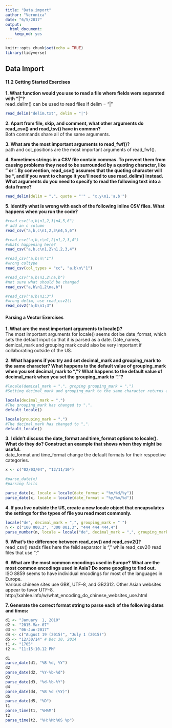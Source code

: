 ```yaml
---
title: "Data.import"
author: "Veronica"
date: "6/5/2017"
output: 
  html_document: 
    keep_md: yes
---
```


```r
knitr::opts_chunk$set(echo = TRUE)
library(tidyverse)
```

## Data Import

#### 11.2 Getting Started Exercises  

**1. What function would you use to read a file where fields were separated with
“|”?**  
read_delim() can be used to read files if delim = "|"
```r
read_delim("delim.txt", delim = "|")
```

**2. Apart from file, skip, and comment, what other arguments do read_csv() and read_tsv() have in common?**  
Both commands share all of the same arguments.

**3. What are the most important arguments to read_fwf()?**  
path and col_positions are the most important arguments of read_fwf().

**4. Sometimes strings in a CSV file contain commas. To prevent them from causing problems they need to be surrounded by a quoting character, like " or '. By convention, read_csv() assumes that the quoting character will be ", and if you want to change it you’ll need to use read_delim() instead. What arguments do you need to specify to read the following text into a data frame?**  
```r
read_delim(delim = ",", quote = "'" , "x,y\n1,'a,b'")
```

**5. Identify what is wrong with each of the following inline CSV files. What happens when you run the code?**  
```r
#read_csv("a,b\n1,2,3\n4,5,6")
# add an c column
read_csv("a,b,c\n1,2,3\n4,5,6")

#read_csv("a,b,c\n1,2\n1,2,3,4")
#whats happening here?
read_csv("a,b,c\n1,2\n1,2,3,4")

#read_csv("a,b\n\"1")
#wrong coltype
read_csv(col_types = "cc", "a,b\n\"1")

#read_csv("a,b\n1,2\na,b")
#not sure what should be changed
read_csv("a,b\n1,2\na,b")

#read_csv("a;b\n1;3")
#wrong delim, use read_csv2()
read_csv2("a;b\n1;3")
```


#### Parsing a Vector Exercises

**1. What are the most important arguments to locale()?**  
The most important arguments for locale() seems dot be date_format, which sets the default input so that it is parsed as a date. Date_names, demical_mark and grouping mark could also be very important if collaborating outside of the US. 

**2. What happens if you try and set decimal_mark and grouping_mark to the same character? What happens to the default value of grouping_mark when you set decimal_mark to “,”? What happens to the default value of decimal_mark when you set the grouping_mark to “.”?**  
```r
#locale(demical_mark = ".", groping grouping_mark = ".")
#Setting decimal_mark and grouping_mark to the same character returns an error

locale(decimal_mark = ",")
#The grouping_mark has changed to ".".
default_locale()

locale(grouping_mark = ".")
#The decimal_mark has changed to ",".
default_locale()
```

**3. I didn’t discuss the date_format and time_format options to locale(). What do they do? Construct an example that shows when they might be useful.**  
date_format and time_format change the default formats for their respective categories.  
```r
x <- c("02/03/04", "12/11/10")

#parse_date(x)
#parsing fails

parse_date(x, locale = locale(date_format = "%m/%d/%y"))
parse_date(x, locale = locale(date_format = "%y/%m/%d"))
```

**4. If you live outside the US, create a new locale object that encapsulates the settings for the types of file you read most commonly.**
```r
locale("de", decimal_mark = ",", grouping_mark = " ")
n <- c("100 000,3", "300 001,3", "444 444 444,4")
parse_number(n, locale = locale("de", decimal_mark = ",", grouping_mark = " "))
```

**5. What’s the difference between read_csv() and read_csv2()?**  
read_csv() reads files here the feild separator is "," while read_csv2() read files that use ";"

**6. What are the most common encodings used in Europe? What are the most common encodings used in Asia? Do some googling to find out.**  
ISO 8859 seems to have individual encodings for most of the languages in Europe.  
Various chinese sites use GBK, UTF-8, and GB2312. Other Asian websites appear to favor UTF-8.
http://xahlee.info/w/what_encoding_do_chinese_websites_use.html

**7. Generate the correct format string to parse each of the following dates and times:**  
```r
d1 <- "January  1, 2010"
d2 <- "2015-Mar-07"
d3 <- "06-Jun-2017"
d4 <- c("August 19 (2015)", "July 1 (2015)")
d5 <- "12/30/14" # Dec 30, 2014
t1 <- "1705"
t2 <- "11:15:10.12 PM"

d1
parse_date(d1, "%B %d, %Y")
d2
parse_date(d2, "%Y-%b-%d")
d3
parse_date(d3, "%d-%b-%Y")
d4
parse_date(d4, "%B %d (%Y)")
d5
parse_date(d5, "%D")
t1
parse_time(t1, "%H%M")
t2
parse_time(t2, "%H:%M:%OS %p")
```












